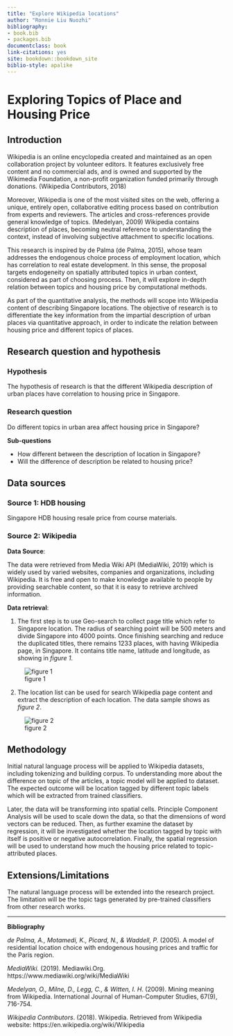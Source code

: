 ```yaml
--- 
title: "Explore Wikipedia locations"
author: "Ronnie Liu Nuozhi"
bibliography:
- book.bib
- packages.bib
documentclass: book
link-citations: yes
site: bookdown::bookdown_site
biblio-style: apalike
---
```


# Exploring Topics of Place and Housing Price

## Introduction

Wikipedia is an online encyclopedia created and maintained as an open collaboration project by volunteer editors. It features exclusively free content and no commercial ads, and is owned and supported by the Wikimedia Foundation, a non-profit organization funded primarily through donations. (Wikipedia Contributors, 2018)

Moreover, Wikipedia is one of the most visited sites on the web, offering a unique, entirely open, collaborative editing process based on contribution from experts and reviewers. The articles and cross-references provide general knowledge of topics. (Medelyan, 2009) Wikipedia contains description of places, becoming neutral reference to understanding the context, instead of involving subjective attachment to specific locations.

This research is inspired by de Palma (de Palma, 2015), whose team addresses the endogenous choice process of employment location, which has correlation to real estate development. In this sense, the proposal targets endogeneity on spatially attributed topics in urban context, considered as part of choosing process. Then, it will explore in-depth relation between topics and housing price by computational methods. 

As part of the quantitative analysis, the methods will scope into Wikipedia content of describing Singapore locations. The objective of research is to differentiate the key information from the impartial description of urban places via quantitative approach, in order to indicate the relation between housing price and different topics of places. 

## Research question and hypothesis

### Hypothesis 

The hypothesis of research is that the different Wikipedia description of urban places have correlation to housing price in Singapore.

### Research question

Do different topics in urban area affect housing price in Singapore?

  **Sub-questions**
  
  - How different between the description of location in Singapore?
  - Will the difference of description be related to housing price?

## Data sources

### Source 1: HDB housing

Singapore HDB housing resale price from course materials. 

### Source 2: Wikipedia

**Data Source**:

The data were retrieved from Media Wiki API (MediaWiki, 2019) which is widely used by varied websites, companies and organizations, including Wikipedia. It is free and open to make knowledge available to people by providing searchable content, so that it is easy to retrieve archived information. 

**Data retrieval**:

1. The first step is to use Geo-search to collect page title which refer to Singapore location. The radius of searching point will be 500 meters and divide Singapore into 4000 points. Once finishing searching and reduce the duplicated titles, there remains 1233 places, with having Wikipedia page, in Singapore. It contains title name, latitude and longitude, as showing in *figure 1*. 

![figure 1](project-data/figure1.png)

2. The location list can be used for search Wikipedia page content and extract the description of each location. The data sample shows as *figure 2*. 

![figure 2](project-data/figure2.png)

## Methodology

Initial natural language process will be applied to Wikipedia datasets, including tokenizing and building corpus. To understanding more about the difference on topic of the articles, a topic model will be applied to dataset. The expected outcome will be location tagged by different topic labels which will be extracted from trained classifiers. 

Later, the data will be transforming into spatial cells. Principle Component Analysis will be used to scale down the data, so that the dimensions of word vectors can be reduced. Then, as further examine the dataset by regression, it will be investigated whether the location tagged by topic with itself is positive or negative autocorrelation. Finally, the spatial regression will be used to understand how much the housing price related to topic-attributed places. 

## Extensions/Limitations

The natural language process will be extended into the research project. The limitation will be the topic tags generated by pre-trained classifiers from other research works. 

------

**Bibliography**

*de Palma, A., Motamedi, K., Picard, N., & Waddell, P.* (2005). A model of residential location choice with endogenous housing prices and traffic for the Paris region.

*MediaWiki.* (2019). Mediawiki.Org. https://www.mediawiki.org/wiki/MediaWiki

*Medelyan, O., Milne, D., Legg, C., & Witten, I. H*. (2009). Mining meaning from Wikipedia. International Journal of Human-Computer Studies, 67(9), 716-754.

*Wikipedia Contributors*. (2018). Wikipedia. Retrieved from Wikipedia website: https://en.wikipedia.org/wiki/Wikipedia